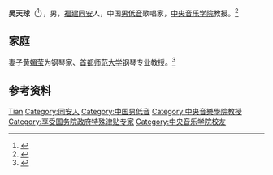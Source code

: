'''吴天球'''（{{bd|1934年|6月|2022年|5月7日|catIdx=Wu}}<ref>{{Cite web|title=吴天球教授讣告|url=https://www.ccom.edu.cn/xwyhd/xsjd/2022s/202205/t20220508_86709.html|access-date=2022-05-10|author=中央音乐学院声乐歌剧系|date=2022-05-08|publisher=[[中央音乐学院|中央音乐学院]]|archive-date=2022-05-10|archive-url=https://web.archive.org/web/20220510050132/https://www.ccom.edu.cn/xwyhd/xsjd/2022s/202205/t20220508_86709.html}}</ref>），男，[[福建|福建]][[同安|同安]]人，中国[[男低音|男低音]]歌唱家，[[中央音乐学院|中央音乐学院]]教授。<ref>{{Cite book|title=中国当代文化艺术名人大辞典|author=刘波主编|publisher=国际文化出版公司|year=1993|isbn=9787800493898|location=北京|pages=}}</ref>

== 家庭 ==
妻子[[黄媚莹|黄媚莹]]为钢琴家、[[首都师范大学|首都师范大学]]钢琴专业教授。<ref>{{Cite web|title=吴天球 “低”调奏出生命最强音|url=http://www.cnpeople.com.cn/figure/dj/27755_20180625125810.html|accessdate=2020-12-21|work=中华儿女|archive-date=2021-01-03|archive-url=https://web.archive.org/web/20210103121146/http://www.cnpeople.com.cn/figure/dj/27755_20180625125810.html|dead-url=no}}</ref>

== 参考资料 ==
{{reflist}}

{{中国人物小作品}}

{{Authority control}}
{{DEFAULTSORT:Wu吴}}
[[Category:吴姓|Tian]]
[[Category:同安人|Category:同安人]]
[[Category:中国男低音|Category:中国男低音]]
[[Category:中央音樂學院教授|Category:中央音樂學院教授]]
[[Category:享受国务院政府特殊津贴专家|Category:享受国务院政府特殊津贴专家]]
[[Category:中央音乐学院校友|Category:中央音乐学院校友]]